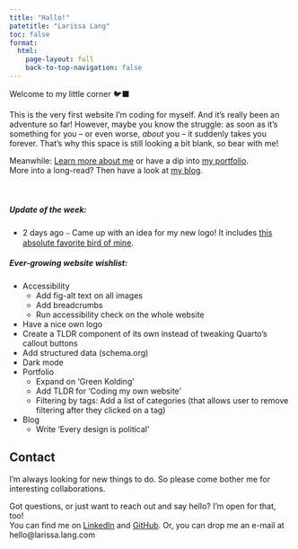 ```yaml
---
title: "Hallo!"
patetitle: "Larissa Lang"
toc: false
format:
  html: 
    page-layout: full
    back-to-top-navigation: false
---
```


<!--
<style>
  body {
  background-image: url("assets/img/IMG_1714.jpg")  ;
  background-size: cover;
  background-repeat: no-repeat;
}
</style>
-->

:::: {.grid #hero-home}
::: {.g-col-12 .text-medium}
[Welcome to my little corner 🐦‍⬛]{.text-large} 

This is the very first website I'm coding for myself. And it's really been an adventure so far! However, maybe you know the struggle: as soon as it's something for you – or even worse, *about* you – it suddenly takes you forever. That's why this space is still looking a bit blank, so bear with me!

Meanwhile:
[Learn more about me](about/index.qmd) or have a dip into [my portfolio](portfolio/index.qmd).<br>
More into a long-read? Then have a look at [my blog](blog/index.qmd). <br><br><br>
:::
::::

:::: {.grid #updates-home}
::: {.g-col-12 .g-col-md-6 .emphasize-card #updateoftheweek}
##### Update of the week:
- 2 days ago ⎯ Came up with an idea for my new logo! It includes [this absolute favorite bird of mine](https://ebird.org/species/hoared/).
:::

:::{.g-col-12 .g-col-md-6 .emphasize-card #wishlist}
##### Ever-growing website wishlist:
- Accessibility
  - Add fig-alt text on all images
  - Add breadcrumbs
  - Run accessibility check on the whole website
- Have a nice own logo
- Create a TLDR component of its own instead of tweaking Quarto's callout buttons
- Add structured data (schema.org)
- Dark mode
- Portfolio
  - Expand on 'Green Kolding'
  - Add TLDR for 'Coding my own website'
  - Filtering by tags: Add a list of categories (that allows user to remove filtering after they clicked on a tag)
- Blog
  - Write 'Every design is political'

:::
::::

:::: {#about-contact}
## Contact <iconify-icon icon="fa-solid:certificate" id="contact-certificate" width="0.75em"></iconify-icon>
I’m always looking for new things to do. So please come bother me for interesting collaborations.

Got questions, or just want to reach out and say hello? I'm open for that, too! <br>
You can find me on <iconify-icon icon="ph:linkedin-logo-light" id="contact-linkedin" width="1.6em"></iconify-icon> [LinkedIn](https://www.linkedin.com/in/larissalang/) and <iconify-icon icon="ph:github-logo-light" id="contact-github" width="1.4em"></iconify-icon> [GitHub](https://github.com/lalarus).
Or, you can drop me an e-mail at [hello@larissa.lang.com]{.bolder}
::::



<!--
<video id="myvideo" class="column-screen" autoplay loop width="15%">
  <source src="assets/website-texture.mp4" type="video/mp4">
  <source src="movie.ogg" type="video/ogg">
  Your browser does not support the video tag.
</video>
-->



<!--
[Learn more about me &#x2197;](about.qmd){.btn .btn-outline-primary .btn-lg .btn role="button"}
-->
